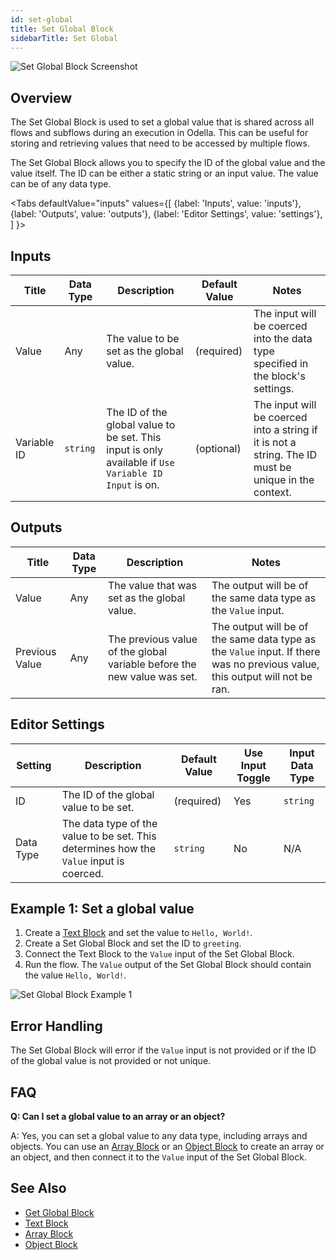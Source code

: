 ```yaml
---
id: set-global
title: Set Global Block
sidebarTitle: Set Global
---
```



![Set Global Block Screenshot](./assets/set-global-block.png)

## Overview

The Set Global Block is used to set a global value that is shared across all flows and subflows during an execution in Odella. This can be useful for storing and retrieving values that need to be accessed by multiple flows.

The Set Global Block allows you to specify the ID of the global value and the value itself. The ID can be either a static string or an input value. The value can be of any data type.

<Tabs
  defaultValue="inputs"
  values={[
    {label: 'Inputs', value: 'inputs'},
    {label: 'Outputs', value: 'outputs'},
    {label: 'Editor Settings', value: 'settings'},
  ]
}>

<TabItem value="inputs">

## Inputs

| Title       | Data Type | Description                                                                                          | Default Value | Notes                                                                                                |
| ----------- | --------- | ---------------------------------------------------------------------------------------------------- | ------------- | ---------------------------------------------------------------------------------------------------- |
| Value       | Any       | The value to be set as the global value.                                                             | (required)    | The input will be coerced into the data type specified in the block's settings.                       |
| Variable ID | `string`  | The ID of the global value to be set. This input is only available if `Use Variable ID Input` is on. | (optional)    | The input will be coerced into a string if it is not a string. The ID must be unique in the context. |

</TabItem>

<TabItem value="outputs">

## Outputs

| Title          | Data Type | Description                                                             | Notes                                                                                                                       |
| -------------- | --------- | ----------------------------------------------------------------------- | --------------------------------------------------------------------------------------------------------------------------- |
| Value          | Any       | The value that was set as the global value.                             | The output will be of the same data type as the `Value` input.                                                              |
| Previous Value | Any       | The previous value of the global variable before the new value was set. | The output will be of the same data type as the `Value` input. If there was no previous value, this output will not be ran. |

</TabItem>

<TabItem value="settings">

## Editor Settings

| Setting   | Description                                                                             | Default Value | Use Input Toggle | Input Data Type |
| --------- | --------------------------------------------------------------------------------------- | ------------- | ---------------- | --------------- |
| ID        | The ID of the global value to be set.                                                   | (required)    | Yes              | `string`        |
| Data Type | The data type of the value to be set. This determines how the `Value` input is coerced. | `string`      | No               | N/A             |

</TabItem>

</Tabs>

## Example 1: Set a global value

1. Create a [Text Block](./text.mdx) and set the value to `Hello, World!`.
2. Create a Set Global Block and set the ID to `greeting`.
3. Connect the Text Block to the `Value` input of the Set Global Block.
4. Run the flow. The `Value` output of the Set Global Block should contain the value `Hello, World!`.

![Set Global Block Example 1](./assets/set-global-block-example-01.png)

## Error Handling

The Set Global Block will error if the `Value` input is not provided or if the ID of the global value is not provided or not unique.

## FAQ

**Q: Can I set a global value to an array or an object?**

A: Yes, you can set a global value to any data type, including arrays and objects. You can use an [Array Block](./array.mdx) or an [Object Block](./object.mdx) to create an array or an object, and then connect it to the `Value` input of the Set Global Block.

## See Also

- [Get Global Block](./get-global.mdx)
- [Text Block](./text.mdx)
- [Array Block](./array.mdx)
- [Object Block](./object.mdx)
